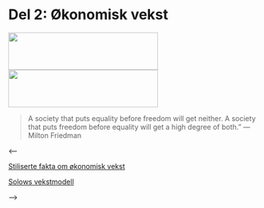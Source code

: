 <!--
---
output: html_notebook
---
-->
# Del 2: Økonomisk vekst
<img id='grere' src="bilder/poverty.jpg" height="75px" width="300px" />
<img id='grede' src="bilder/growth.jpg" height="75px" width="300px" />

> A society that puts equality before freedom will get neither. A society that puts freedom before equality will get a high degree of both.” 
― Milton Friedman

<--

[Stiliserte fakta om økonomisk vekst](presentasjoner/pres_del2.html)

[Solows vekstmodell](presentasjoner/pres_del2.html#10)

-->
